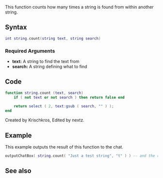 
{{Useful Function}}
This function counts how many times a string is found from within another string.

==Syntax==
<syntaxhighlight lang="lua">int string.count(string text, string search)</syntaxhighlight>

===Required Arguments===
*'''text:''' A string to find the text from
*'''search:''' A string defining what to find

==Code==
<syntaxhighlight lang="lua">
function string.count (text, search)
	if ( not text or not search ) then return false end
	
	return select ( 2, text:gsub ( search, "" ) );
end
</syntaxhighlight>
Created by Krischkros, Edited by nextz.

==Example==
This example outputs the result of this function to the chat.
<syntaxhighlight lang="lua">
outputChatBox( string.count( "Just a test string", "t" ) ) -- and the result is 4!
</syntaxhighlight>

==See also==
{{Useful Functions}}
